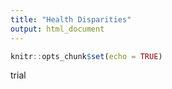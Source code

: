 ```yaml
---
title: "Health Disparities"
output: html_document
---
```


```r
knitr::opts_chunk$set(echo = TRUE)
```

trial
